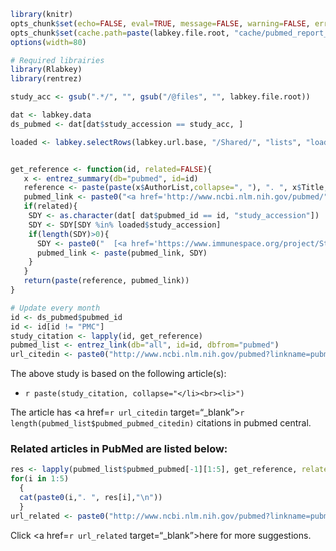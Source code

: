 ```r
library(knitr)
opts_chunk$set(echo=FALSE, eval=TRUE, message=FALSE, warning=FALSE, error=TRUE, dev="png", fig.width=6, fig.height=4, dpi=100, autodep=FALSE)
opts_chunk$set(cache.path=paste(labkey.file.root, "cache/pubmed_report_cache/", sep="/"), cache=TRUE)
options(width=80)
```
```r
# Required librairies
library(Rlabkey)
library(rentrez)
```

```r
study_acc <- gsub(".*/", "", gsub("/@files", "", labkey.file.root))

dat <- labkey.data
ds_pubmed <- dat[dat$study_accession == study_acc, ]
```

```r
loaded <- labkey.selectRows(labkey.url.base, "/Shared/", "lists", "loaded_studies", colNameOpt="rname")


get_reference <- function(id, related=FALSE){
   x <- entrez_summary(db="pubmed", id=id)
   reference <- paste(paste(x$AuthorList,collapse=", "), ". ", x$Title, " <i>", x$Source, "</i> ", x$Volume, "(", x$Issue, "), ", x$PubDate, ".", sep="")
   pubmed_link <- paste0("<a href='http://www.ncbi.nlm.nih.gov/pubmed/", id,"' target='_blank'>", "PMID:", id,"</a>")
   if(related){
    SDY <- as.character(dat[ dat$pubmed_id == id, "study_accession"])
    SDY <- SDY[SDY %in% loaded$study_accession]
    if(length(SDY)>0){
      SDY <- paste0("  [<a href='https://www.immunespace.org/project/Studies/", SDY ,"/begin.view?' target='_blank' title='Study ", SDY, " on ImmuneSpace'><b>",SDY,"</b></a>] ")
      pubmed_link <- paste(pubmed_link, SDY)
    }
   }
   return(paste(reference, pubmed_link))
}

# Update every month
id <- ds_pubmed$pubmed_id
id <- id[id != "PMC"]
study_citation <- lapply(id, get_reference)
pubmed_list <- entrez_link(db="all", id=id, dbfrom="pubmed")
url_citedin <- paste0("http://www.ncbi.nlm.nih.gov/pubmed?linkname=pubmed_pubmed_citedin&from_uid=", id)
```
The above study is based on the following article(s):


<ul><li>
`r paste(study_citation, collapse="</li><br><li>")`
</li></ul>

The article has <a href=`r url_citedin` target="_blank">`r length(pubmed_list$pubmed_pubmed_citedin)` citations</a> in pubmed central. 

### Related articles in PubMed are listed below:

```r
res <- lapply(pubmed_list$pubmed_pubmed[-1][1:5], get_reference, related=TRUE)
for(i in 1:5)
  {
  cat(paste0(i,". ", res[i],"\n"))
  }
url_related <- paste0("http://www.ncbi.nlm.nih.gov/pubmed?linkname=pubmed_pubmed&from_uid=", ds_pubmed$pubmed_id)
```
Click <a href=`r url_related` target="_blank">here</a> for more suggestions.
